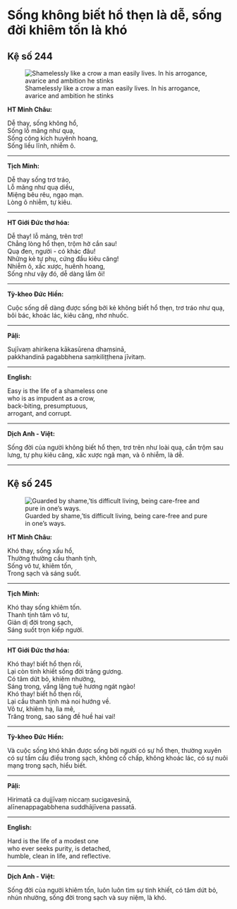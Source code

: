 # Sống không biết hổ thẹn là dễ, sống đời khiêm tốn là khó {- #song-khong-biet-ho-then-la-de}

## Kệ số 244 {- #ke-so-244}

![Shamelessly like a crow a man easily lives. In his arrogance, avarice and ambition he stinks](images/kinh-phap-cu-ke-so-244-dhammapada-verse-244.jpg){fig-align="center" .lightbox}

**HT Minh Châu:**

Dễ thay, sống không hổ,  
Sống lỗ mãng như quạ,  
Sống công kích huyênh hoang,  
Sống liều lĩnh, nhiễm ô.  

<hr class="divider">

**Tịch Minh:**

Dễ thay sống trơ tráo,  
Lỗ mãng như quạ diều,  
Miệng bêu rêu, ngạo mạn.  
Lòng ô nhiễm, tự kiêu.  

<hr class="divider">

**HT Giới Đức thơ hóa:**

Dễ thay! lỗ mảng, trẽn trơ!  
Chẳng lòng hổ thẹn, trộm hờ cắn sau!  
Quạ đen, người - có khác đâu!  
Những kẻ tự phụ, cứng đầu kiêu căng!  
Nhiễm ô, xấc xược, huênh hoang,  
Sống như vậy đó, dễ dàng lắm ôi!  

<hr class="divider">

**Tỳ-kheo Đức Hiền:**

Cuộc sống dễ dàng được sống bởi kẻ không biết hổ thẹn, trơ tráo như quạ, bôi bác, khoác lác, kiêu căng, nhơ nhuốc.  

<hr class="divider">

**Pāḷi:**

Sujīvaṃ ahirikena kākasūrena dhaṃsinā,  
pakkhandinā pagabbhena saṃkiliṭṭhena jīvitaṃ.  

<hr class="divider">

**English:**

Easy is the life of a shameless one  
who is as impudent as a crow,  
back-biting, presumptuous,  
arrogant, and corrupt.  

<hr class="divider">

**Dịch Anh - Việt:**

Sống đời của người không biết hổ thẹn, trơ trẽn như loài quạ, cắn trộm sau lưng, tự phụ kiêu căng, xấc xược ngã mạn, và ô nhiễm, là dễ.

<hr class="divider">

## Kệ số 245 {- #ke-so-245}

![Guarded by shame,’tis difficult living, being care-free and pure in one’s ways.](images/kinh-phap-cu-ke-so-245-dhammapada-verse-245.jpg){fig-align="center" .lightbox}

**HT Minh Châu:**

Khó thay, sống xấu hổ,  
Thường thường cầu thanh tịnh,  
Sống vô tư, khiêm tốn,  
Trong sạch và sáng suốt.  

<hr class="divider">

**Tịch Minh:**

Khó thay sống khiêm tốn.  
Thanh tịnh tâm vô tư,  
Giản dị đời trong sạch,  
Sáng suốt trọn kiếp người.  

<hr class="divider">

**HT Giới Đức thơ hóa:**

Khó thay! biết hổ thẹn rồi,  
Lại còn tinh khiết sống đời trăng gương.  
Có tâm dứt bỏ, khiêm nhường,  
Sáng trong, vắng lặng tuệ hương ngát ngào!  
Khó thay! biết hổ thẹn rồi,  
Lại cầu thanh tịnh mà noi hướng về.  
Vô tư, khiêm hạ, lìa mê,  
Trăng trong, sao sáng đề huề hai vai!  

<hr class="divider">

**Tỳ-kheo Đức Hiền:**

Và cuộc sống khó khăn được sống bởi người có sự hổ thẹn, thường xuyên có sự tầm cầu điều trong sạch, không cố chấp, không khoác lác, có sự nuôi mạng trong sạch, hiểu biết.  

<hr class="divider">

**Pāḷi:**

Hirimatā ca dujjīvaṃ niccaṃ sucigavesinā,  
alīnenappagabbhena suddhājīvena passatā.  

<hr class="divider">

**English:**

Hard is the life of a modest one  
who ever seeks purity, is detached,  
humble, clean in life, and reflective.  

<hr class="divider">

**Dịch Anh - Việt:**

Sống đời của người khiêm tốn, luôn luôn tìm sự tinh khiết, có tâm dứt bỏ, nhún nhường, sống đời trong sạch và suy niệm, là khó.  




